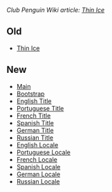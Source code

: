 ''Club Penguin Wiki article: [[clubpenguinwiki:Thin Ice|Thin Ice]]''
==Old==
*[[Media:ThinIce.swf|Thin Ice]]
==New==
*[[Media:GamesThiniceThinIce.swf|Main]]
*[[Media:GamesThiniceBootstrap.swf|Bootstrap]]
*[[Media:GamesThiniceLangEnTitle.swf|English Title]]
*[[Media:GamesThiniceLangPtTitle.swf|Portuguese Title]]
*[[Media:GamesThiniceLangFrTitle.swf|French Title]]
*[[Media:GamesThiniceLangEsTitle.swf|Spanish Title]]
*[[Media:GamesThiniceLangDeTitle.swf|German Title]]
*[[Media:GamesThiniceLangRuTitle.swf|Russian Title]]
*[[Media:GamesThiniceLangEnLocale.swf|English Locale]]
*[[Media:GamesThiniceLangPtLocale.swf|Portuguese Locale]]
*[[Media:GamesThiniceLangFrLocale.swf|French Locale]]
*[[Media:GamesThiniceLangEsLocale.swf|Spanish Locale]]
*[[Media:GamesThiniceLangDeLocale.swf|German Locale]]
*[[Media:GamesThiniceLangRuLocale.swf|Russian Locale]]
